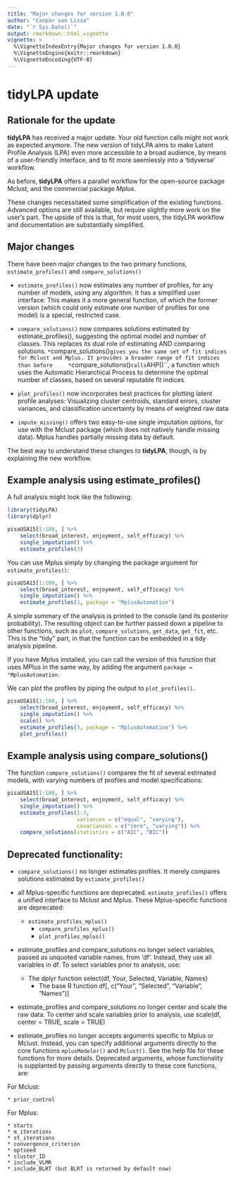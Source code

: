 ```yaml
---
title: "Major changes for version 1.0.0"
author: "Caspar van Lissa"
date: "`r Sys.Date()`"
output: rmarkdown::html_vignette
vignette: >
  %\VignetteIndexEntry{Major changes for version 1.0.0}
  %\VignetteEngine{knitr::rmarkdown}
  %\VignetteEncoding{UTF-8}
---
```


# tidyLPA update

## Rationale for the update

**tidyLPA** has received a major update. Your old function calls might not work as expected anymore. The new version of tidyLPA aims to make Latent Profile Analysis (LPA) even more accessible to a broad audience, by means of a user-friendly interface, and to fit more seemlessly into a 'tidyverse' workflow.

As before, **tidyLPA** offers a parallel workflow for the open-source package Mclust, and the commercial package *Mplus*.

These changes necessitated some simplification of the existing functions. Advanced options are still available, but require slightly more work on the user's part. The upside of this is that, for most users, the tidyLPA workflow and documentation are substantially simplified.

## Major changes

There have been major changes to the two primary functions, `estimate_profiles()` and `compare_solutions()`

* `estimate_profiles()` now estimates any number of profiles, for any number of models, using any algorithm. It has a simplified user interface. This makes it a more general function, of which the former version (which could only estimate one number of profiles for one model) is a special, restricted case.

* `compare_solutions()` now compares solutions estimated by estimate_profiles(), suggesting the optimal model and number of classes. This replaces its dual role of estimating AND comparing solutions.
    `* `compare_solutions()` gives you the same set of fit indices for Mclust and Mplus. It provides a broader range of fit indices than before
    * `compare_solutions()` calls `AHP()``, a function which uses the Automatic Hierarchical Process to determine the optimal number of classes, based on several reputable fit indices

* `plot_profiles()` now incorporates best practices for plotting latent profile analyses: Visualizing cluster centroids, standard errors, cluster variances, and classification uncertainty by means of weighted raw data

* `impute_missing()` offers two easy-to-use single imputation options, for use with the Mclust package (which does not natively handle missing data). Mplus handles partially missing data by default.

The best way to understand these changes to **tidyLPA**, though, is by explaining the new workflow.

## Example analysis using estimate_profiles()

A full analysis might look like the following:

```r
library(tidyLPA)
library(dplyr)

pisaUSA15[1:100, ] %>%
    select(broad_interest, enjoyment, self_efficacy) %>%
    single_imputation() %>%
    estimate_profiles(3)
```

You can use Mplus simply by changing the package argument for `estimate_profiles()`:

```r
pisaUSA15[1:100, ] %>%
    select(broad_interest, enjoyment, self_efficacy) %>%
    single_imputation() %>%
    estimate_profiles(3, package = "MplusAutomation")
```

A simple summary of the analysis is printed to the console (and its posterior probability). The resulting object can be further passed down a pipeline to other functions, such as `plot`, `compare_solutions`, `get_data`, `get_fit`, etc. This is the "tidy" part, in that the function can be embedded in a tidy analysis pipeline.

If you have Mplus installed, you can call the version of this function that uses MPlus in the same way, by adding the argument `package = "MplusAutomation`.

We can plot the profiles by piping the output to `plot_profiles()`.

```r
pisaUSA15[1:100, ] %>%
    select(broad_interest, enjoyment, self_efficacy) %>%
    single_imputation() %>%
    scale() %>%
    estimate_profiles(3, package = "MplusAutomation") %>% 
    plot_profiles()
```

## Example analysis using compare_solutions()

The function `compare_solutions()` compares the fit of several estimated models,
with varying numbers of profiles and model specifications:

```r
pisaUSA15[1:100, ] %>%
    select(broad_interest, enjoyment, self_efficacy) %>%
    single_imputation() %>%
    estimate_profiles(1:3, 
                      variances = c("equal", "varying"),
                      covariances = c("zero", "varying")) %>%
    compare_solutions(statistics = c("AIC", "BIC"))
```

## Deprecated functionality:

* `compare_solutions()` no longer estimates profiles. It merely compares solutions estimated by `estimate_profiles()`

* all Mplus-specific functions are deprecated. `estimate_profiles()` offers a unified interface to Mclust and Mplus. These Mplus-specific functions are deprecated:

    * `estimate_profiles_mplus()`
        * `compare_profiles_mplus()`
        * `plot_profiles_mplus()`

* estimate_profiles and compare_solutions no longer select variables, passed as unquoted variable names, from 'df'. Instead, they use all variables in df. To select variables prior to analysis, use:

    * The dplyr function select(df, Your, Selected, Variable, Names)
        * The base R function df[, c("Your", "Selected", "Variable", "Names")]

* estimate_profiles and compare_solutions no longer center and scale the raw data. To center and scale variables prior to analysis, use scale(df, center = TRUE, scale = TRUE)

* estimate_profiles no longer accepts arguments specific to Mplus or Mclust. Instead, you can specify additional arguments directly to the core functions `mplusModeler()` and `Mclust()`. See the help file for these functions for more details. Deprecated arguments, whose functionality is supplanted by passing arguments directly to these core functions, are:

For Mclust:
              
    * prior_control

For Mplus:

    * starts
    * m_iterations
    * st_iterations
    * convergence_criterion
    * optseed
    * cluster_ID
    * include_VLMR
    * include_BLRT (but BLRT is returned by default now)
